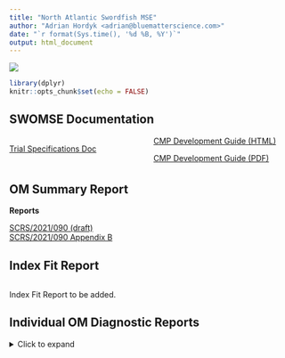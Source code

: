 ```yaml
---
title: "North Atlantic Swordfish MSE"
author: "Adrian Hordyk <adrian@bluematterscience.com>"
date: "`r format(Sys.time(), '%d %B, %Y')`"
output: html_document
---
```


![](img/220px-Xiphias_gladius2.jpg)

<style>
  .col2 {
    columns: 2 200px;         /* number of columns and width in pixels*/
    -webkit-columns: 2 200px; /* chrome, safari */
    -moz-columns: 2 200px;    /* firefox */
  }
  .col3 {
    columns: 3 100px;
    -webkit-columns: 3 100px;
    -moz-columns: 3 100px;
  }
  .col4 {
    columns: 4 100px;
    -webkit-columns: 4 100px;
    -moz-columns: 4 100px;
  }
</style>

```r
library(dplyr)
knitr::opts_chunk$set(echo = FALSE)


```

## SWOMSE Documentation 
<div class="col2">

[Trial Specifications Doc](TS/Trial_Specs.html)

[CMP Development Guide (HTML)](cMPdevelopment/CMP-Development-Guide.html)

[CMP Development Guide (PDF)](cMPdevelopment/CMP-Development-Guide.pdf)


</div>

## OM Summary Report

**Reports**
<div class="col2">
[SCRS/2021/090 (draft)](Reports/OM_Summary/SCRS_2021_090_draft.pdf)
[SCRS/2021/090 Appendix B](Reports/OM_Summary/SCRS_2021_090_Appendix_B.html)
</div>


<!-- **Tables** -->
<!-- <div class="col2"> -->
<!-- ```{r, results='asis'} -->
<!-- csv.fls <- list.files('Reports/OM_Summary', pattern="csv") -->
<!-- for (fl in csv.fls) { -->
<!--   cat('[', fl, '](', paste0("Reports/OM_Summary/", fl), ')\n\n', sep="") -->
<!-- } -->
<!-- ``` -->
<!-- </div> -->

## Index Fit Report
<div class="col2">
Index Fit Report to be added. 

<!-- [Index Fit Report (HTML)](Reports/Indices/Index_Report.html) -->

<!-- [Index Fit Report (PDF)](Reports/Indices/Index_Report.pdf) -->
</div>


## Individual OM Diagnostic Reports
<details>
<summary>Click to expand</summary>
<div class="col4">

```r
fls <- list.files('Reports/OM_Diagnostics', pattern='.html')

num <- NA
for (x in seq_along(fls)) num[x] <- strsplit(fls[x], '-')[[1]][2]
nums <- as.numeric(num[1:(length(num))])
df <- data.frame(fl=fls, num=nums, stringsAsFactors = FALSE)
df <- df %>% dplyr::arrange(num)

```


```r
for (i in 1:nrow(df)) {
  nm <- strsplit(df[i,1], '.html')[[1]][1]
  fl <- paste0('Reports/OM_Diagnostics/', df[i,1])
  cat('\n[',nm,'](',fl,')\n', sep="")
}
```
</details> 
</div>
